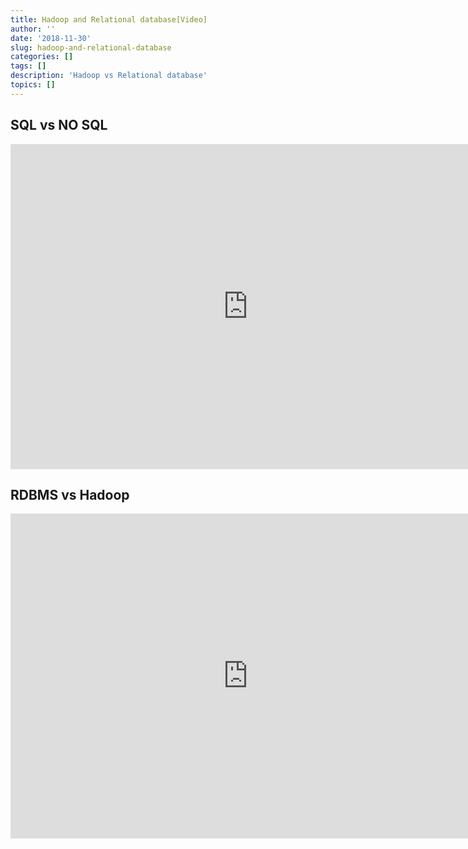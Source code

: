 ```yaml
---
title: Hadoop and Relational database[Video]
author: ''
date: '2018-11-30'
slug: hadoop-and-relational-database
categories: []
tags: []
description: 'Hadoop vs Relational database'
topics: []
---
```



## SQL vs NO SQL

<iframe width="760" height="520" src="https://www.youtube.com/embed/ZS_kXvOeQ5Y" frameborder="0" allow="autoplay; encrypted-media" allowfullscreen></iframe>




## RDBMS vs Hadoop

<iframe width="760" height="520" src="https://www.youtube.com/embed/MfF750YVDxM" frameborder="0" allow="autoplay; encrypted-media" allowfullscreen></iframe>



